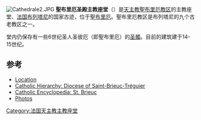 [[Image:Cathedrale2.JPG|thumb]]
'''聖布里厄圣殿主教座堂'''（{{lang-fr|Basilique-Cathédrale Saint-Étienne de Saint-Brieuc}}）是[[天主教聖布里厄教区|天主教聖布里厄教区]]的主教座堂、[[法国|法国]][[布列塔尼|布列塔尼]]的国家古迹，位于[[聖布里厄|聖布里厄]]。聖布里厄教区是布列塔尼的九个古老教区之一。

堂内仍保存有一些6世纪圣人圣彼厄（即聖布里厄）的[[圣髑|圣髑]]。目前的建筑建于14-15世纪。

==参考==
*[http://maps.google.com/maps?ie=UTF8&oe=UTF-8&hl=en&q=&z=15&ll=48.513818,-2.762418&spn=0.012452,0.033646&om=1 Location]
*[http://www.catholic-hierarchy.org/diocese/dsbri.html Catholic Hierarchy: Diocese of Saint-Brieuc-Tréguier] {{Wayback|url=http://www.catholic-hierarchy.org/diocese/dsbri.html |date=20210427183536 }}
*[http://www.newadvent.org/cathen/13340a.htm Catholic Encyclopedia: St. Brieuc] {{Wayback|url=http://www.newadvent.org/cathen/13340a.htm |date=20200927184441 }}
*[http://www.gotik-romanik.de/Saint-BrieucThumbnails/Thumbnails.html Photos] {{Wayback|url=http://www.gotik-romanik.de/Saint-BrieucThumbnails/Thumbnails.html |date=20190905041241 }}
{{coord|48|30|51|N|2|45|51|W|type:landmark_region:FR|display=title}}
{{法国天主教主教座堂}}
[[Category:法国天主教主教座堂|Category:法国天主教主教座堂]]